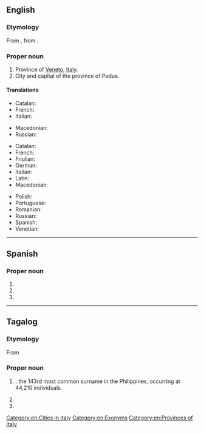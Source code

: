 {{also|Pádua}}
==English==
{{wikipedia}}

===Etymology===
From {{etyl|it|en}} {{m|it|Padova}}, from {{etyl|la|en}} {{m|la|Patavium}}.

===Proper noun===
{{en-proper noun}}

# Province of [[Veneto]], [[Italy]].
# City and capital of the province of Padua.

====Translations====
{{trans-top|province}}
* Catalan: {{t|ca|Pàdua}}
* French: {{t+|fr|Padoue|f}}
* Italian: {{t+|it|Padova|f}}
{{trans-mid}}
* Macedonian: {{t|mk|Па́дова|f}}
* Russian: {{t|ru|Па́дуя|f|sc=Cyrl}}
{{trans-bottom}}

{{trans-top|city}}
* Catalan: {{t|ca|Pàdua|f}}
* French: {{t+|fr|Padoue|f}}
* Friulian: {{t|fur|Padue|f}}
* German: {{t+|de|Padua|n}}
* Italian: {{t+|it|Padova|f}}
* Latin: {{t|la|Patavium|n}}
* Macedonian: {{t|mk|Па́дова|f}}
{{trans-mid}}
* Polish: {{t+|pl|Padwa|f}}
* Portuguese: {{t|pt|Pádua|f}}
* Romanian: {{t|ro|Padova|f}}
* Russian: {{t|ru|Па́дуя|f|sc=Cyrl}}
* Spanish: {{t+|es|Padua|f}}
* Venetian: {{t|vec|Pàdova|f}}
{{trans-bottom}}

[[Category:en:Cities in Italy]]
[[Category:en:Exonyms]]
[[Category:en:Provinces of Italy]]

----

==Spanish==

===Proper noun===
{{es-proper noun}}

# {{place|es|capital city|p/Padua|c/Italy|t1=Padua}}
# {{place|es|province|r/Veneto|c/Italy|t1=Padua}}
# {{surname|es}}

----

==Tagalog==

===Etymology===
From {{bor|tl|es|-}}

===Proper noun===
{{head|tl|proper noun}}

# {{surname|tl|from=Spanish|dot=}}, the 143rd most common surname in the Philippines, occurring at 44,210 individuals.
# {{place|tl|capital city|p/Padua|c/Italy|t1=Padua}}
# {{place|tl|province|r/Veneto|c/Italy|t1=Padua}}
